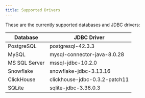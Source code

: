 ```yaml
---
title: Supported Drivers
---
```


<Snippet file="kafka/connector-migration.mdx" />

These are the currently supported databases and JDBC drivers:

| Database      | JDBC Driver                   |
| ------------- | ----------------------------- |
| PostgreSQL    | postgresql-42.3.3             |
| MySQL         | mysql-connector-java-8.0.28   |
| MS SQL Server | mssql-jdbc-10.2.0             |
| Snowflake     | snowflake-jdbc-3.13.16        |
| ClickHouse    | clickhouse-jdbc-0.3.2-patch11 |
| SQLite        | sqlite-jdbc-3.36.0.3          |
